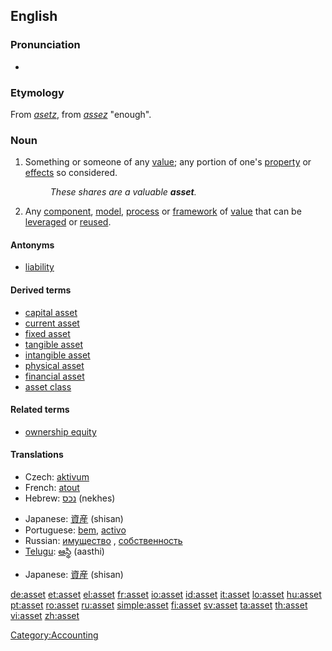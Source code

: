 {{wikipedia}}
{{also|ASSET}}
==English==

===Pronunciation===
* {{IPA|/'æset/}}

===Etymology===
From {{etyl|xno}} ''[[asetz]]'', from {{etyl|fro}} ''[[assez]]'' "enough".

===Noun===
{{en-noun}}

# Something or someone of any [[value]]; any portion of one's [[property]] or [[effect]]s so considered.
#: ''These shares are a valuable '''asset'''.''
# {{software}} Any [[component]], [[model]], [[process]] or [[framework]] of [[value]] that can be [[leverage]]d or [[reuse]]d.

====Antonyms====
* [[liability]]

====Derived terms====
* [[capital asset]]
* [[current asset]]
* [[fixed asset]]
* [[tangible asset]]
* [[intangible asset]]
* [[physical asset]]
* [[financial asset]]
* [[asset class]]

====Related terms====
* [[ownership equity]]

====Translations====
{{trans-top|something or someone of any value}}
* Czech: [[aktivum]] {{n}}
* French: [[atout]]
* Hebrew: [[נכס]] (nekhes) {{m}}
{{trans-mid}}
* Japanese: [[資産]] (shisan)
* Portuguese: [[bem]], [[activo]] {{m}}
* Russian: [[имущество]] {{n}}, [[собственность]] {{f}}
* [[Telugu]]: [[ఆస్థి]] (aasthi)
{{trans-bottom}}

{{trans-top|software: any component, etc. that can be leveraged or reused}}
* Japanese: [[資産]] (shisan)
{{trans-mid}}
{{trans-bottom}}

[[Category:Accounting]]

[[de:asset]]
[[et:asset]]
[[el:asset]]
[[fr:asset]]
[[io:asset]]
[[id:asset]]
[[it:asset]]
[[lo:asset]]
[[hu:asset]]
[[pt:asset]]
[[ro:asset]]
[[ru:asset]]
[[simple:asset]]
[[fi:asset]]
[[sv:asset]]
[[ta:asset]]
[[th:asset]]
[[vi:asset]]
[[zh:asset]]